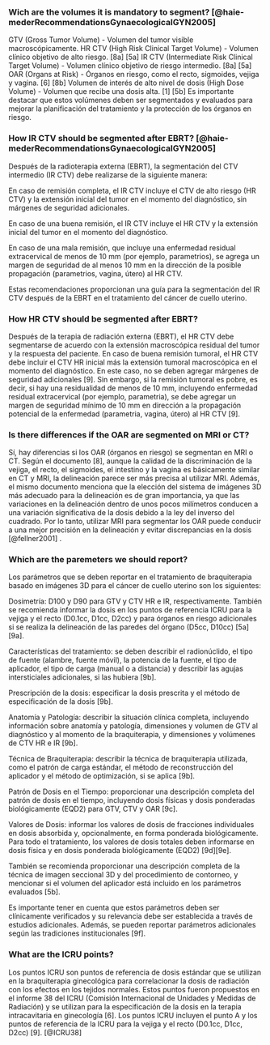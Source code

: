 ### Wich are the volumes it is mandatory to segment? [@haie-mederRecommendationsGynaecologicalGYN2005]

GTV (Gross Tumor Volume) - Volumen del tumor visible macroscópicamente. HR CTV (High Risk Clinical Target Volume) - Volumen clínico objetivo de alto riesgo. \[8a\] \[5a\] IR CTV (Intermediate Risk Clinical Target Volume) - Volumen clínico objetivo de riesgo intermedio. \[8a\] \[5a\] OAR (Organs at Risk) - Órganos en riesgo, como el recto, sigmoides, vejiga y vagina. \[6\] \[8b\] Volumen de interés de alto nivel de dosis (High Dose Volume) - Volumen que recibe una dosis alta. \[1\] \[5b\] Es importante destacar que estos volúmenes deben ser segmentados y evaluados para mejorar la planificación del tratamiento y la protección de los órganos en riesgo.

### How IR CTV should be segmented after EBRT? [@haie-mederRecommendationsGynaecologicalGYN2005]

Después de la radioterapia externa (EBRT), la segmentación del CTV intermedio (IR CTV) debe realizarse de la siguiente manera:

En caso de remisión completa, el IR CTV incluye el CTV de alto riesgo (HR CTV) y la extensión inicial del tumor en el momento del diagnóstico, sin márgenes de seguridad adicionales.

En caso de una buena remisión, el IR CTV incluye el HR CTV y la extensión inicial del tumor en el momento del diagnóstico.

En caso de una mala remisión, que incluye una enfermedad residual extracervical de menos de 10 mm (por ejemplo, parametrios), se agrega un margen de seguridad de al menos 10 mm en la dirección de la posible propagación (parametrios, vagina, útero) al HR CTV.

Estas recomendaciones proporcionan una guía para la segmentación del IR CTV después de la EBRT en el tratamiento del cáncer de cuello uterino.

### How HR CTV should be segmented after EBRT?

Después de la terapia de radiación externa (EBRT), el HR CTV debe segmentarse de acuerdo con la extensión macroscópica residual del tumor y la respuesta del paciente. En caso de buena remisión tumoral, el HR CTV debe incluir el CTV HR inicial más la extensión tumoral macroscópica en el momento del diagnóstico. En este caso, no se deben agregar márgenes de seguridad adicionales \[9\]. Sin embargo, si la remisión tumoral es pobre, es decir, si hay una residualidad de menos de 10 mm, incluyendo enfermedad residual extracervical (por ejemplo, parametria), se debe agregar un margen de seguridad mínimo de 10 mm en dirección a la propagación potencial de la enfermedad (parametria, vagina, útero) al HR CTV \[9\].

### Is there differences if the OAR are segmented on MRI or CT?

Sí, hay diferencias si los OAR (órganos en riesgo) se segmentan en MRI o CT. Según el documento \[8\], aunque la calidad de la discriminación de la vejiga, el recto, el sigmoides, el intestino y la vagina es básicamente similar en CT y MRI, la delineación parece ser más precisa al utilizar MRI. Además, el mismo documento menciona que la elección del sistema de imágenes 3D más adecuado para la delineación es de gran importancia, ya que las variaciones en la delineación dentro de unos pocos milímetros conducen a una variación significativa de la dosis debido a la ley del inverso del cuadrado. Por lo tanto, utilizar MRI para segmentar los OAR puede conducir a una mejor precisión en la delineación y evitar discrepancias en la dosis [@fellner2001] .

### Which are the paremeters we should report?

Los parámetros que se deben reportar en el tratamiento de braquiterapia basado en imágenes 3D para el cáncer de cuello uterino son los siguientes:

Dosimetría: D100 y D90 para GTV y CTV HR e IR, respectivamente. También se recomienda informar la dosis en los puntos de referencia ICRU para la vejiga y el recto (D0.1cc, D1cc, D2cc) y para órganos en riesgo adicionales si se realiza la delineación de las paredes del órgano (D5cc, D10cc) \[5a\]\[9a\].

Características del tratamiento: se deben describir el radionúclido, el tipo de fuente (alambre, fuente móvil), la potencia de la fuente, el tipo de aplicador, el tipo de carga (manual o a distancia) y describir las agujas intersticiales adicionales, si las hubiera \[9b\].

Prescripción de la dosis: especificar la dosis prescrita y el método de especificación de la dosis \[9b\].

Anatomía y Patología: describir la situación clínica completa, incluyendo información sobre anatomía y patología, dimensiones y volumen de GTV al diagnóstico y al momento de la braquiterapia, y dimensiones y volúmenes de CTV HR e IR \[9b\].

Técnica de Braquiterapia: describir la técnica de braquiterapia utilizada, como el patrón de carga estándar, el método de reconstrucción del aplicador y el método de optimización, si se aplica \[9b\].

Patrón de Dosis en el Tiempo: proporcionar una descripción completa del patrón de dosis en el tiempo, incluyendo dosis físicas y dosis ponderadas biológicamente (EQD2) para GTV, CTV y OAR \[9c\].

Valores de Dosis: informar los valores de dosis de fracciones individuales en dosis absorbida y, opcionalmente, en forma ponderada biológicamente. Para todo el tratamiento, los valores de dosis totales deben informarse en dosis física y en dosis ponderada biológicamente (EQD2) \[9d\]\[9e\].

También se recomienda proporcionar una descripción completa de la técnica de imagen seccional 3D y del procedimiento de contorneo, y mencionar si el volumen del aplicador está incluido en los parámetros evaluados \[5b\].

Es importante tener en cuenta que estos parámetros deben ser clínicamente verificados y su relevancia debe ser establecida a través de estudios adicionales. Además, se pueden reportar parámetros adicionales según las tradiciones institucionales \[9f\].

### What are the ICRU points?

Los puntos ICRU son puntos de referencia de dosis estándar que se utilizan en la braquiterapia ginecológica para correlacionar la dosis de radiación con los efectos en los tejidos normales. Estos puntos fueron propuestos en el informe 38 del ICRU (Comisión Internacional de Unidades y Medidas de Radiación) y se utilizan para la especificación de la dosis en la terapia intracavitaria en ginecología \[6\]. Los puntos ICRU incluyen el punto A y los puntos de referencia de la ICRU para la vejiga y el recto (D0.1cc, D1cc, D2cc) \[9\]. [@ICRU38]